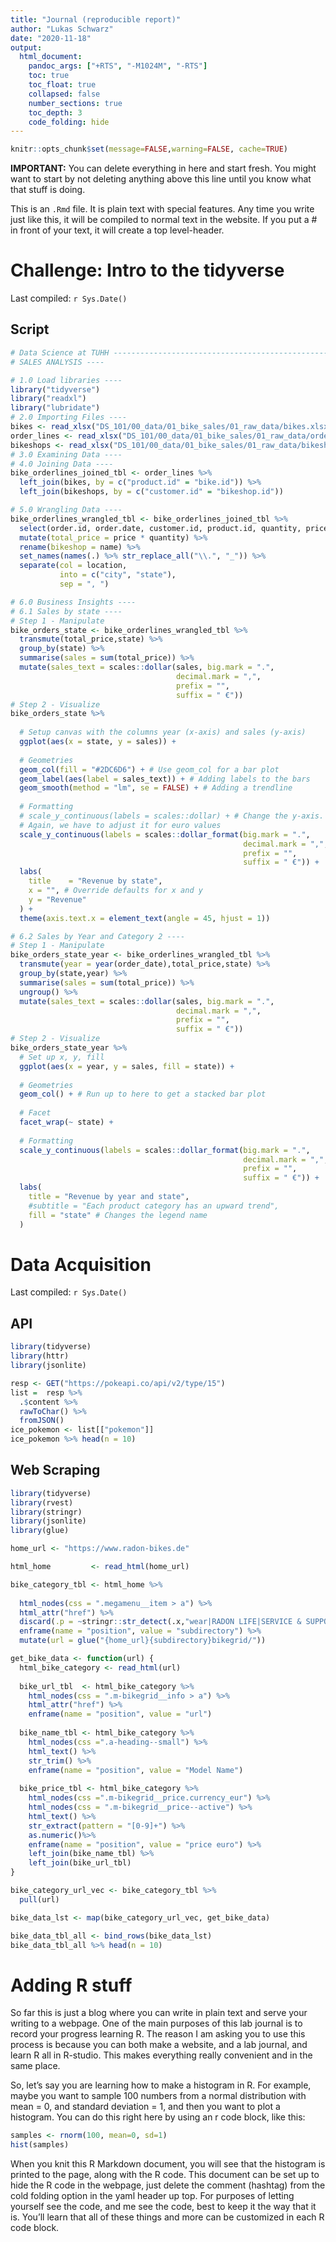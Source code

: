 ```yaml
---
title: "Journal (reproducible report)"
author: "Lukas Schwarz"
date: "2020-11-18"
output:
  html_document:
    pandoc_args: ["+RTS", "-M1024M", "-RTS"]
    toc: true
    toc_float: true
    collapsed: false
    number_sections: true
    toc_depth: 3
    code_folding: hide
---
```


```r
knitr::opts_chunk$set(message=FALSE,warning=FALSE, cache=TRUE)
```

**IMPORTANT:** You can delete everything in here and start fresh. You might want to start by not deleting anything above this line until you know what that stuff is doing.

This is an `.Rmd` file. It is plain text with special features. Any time you write just like this, it will be compiled to normal text in the website. If you put a \# in front of your text, it will create a top level-header.

# Challenge: Intro to the tidyverse

Last compiled: `r Sys.Date()`

## Script
```r
# Data Science at TUHH ------------------------------------------------------
# SALES ANALYSIS ----

# 1.0 Load libraries ----
library("tidyverse")
library("readxl")
library("lubridate")
# 2.0 Importing Files ----
bikes <- read_xlsx("DS_101/00_data/01_bike_sales/01_raw_data/bikes.xlsx")
order_lines <- read_xlsx("DS_101/00_data/01_bike_sales/01_raw_data/orderlines.xlsx")
bikeshops <- read_xlsx("DS_101/00_data/01_bike_sales/01_raw_data/bikeshops.xlsx")
# 3.0 Examining Data ----
# 4.0 Joining Data ----
bike_orderlines_joined_tbl <- order_lines %>%
  left_join(bikes, by = c("product.id" = "bike.id")) %>%
  left_join(bikeshops, by = c("customer.id" = "bikeshop.id"))

# 5.0 Wrangling Data ----
bike_orderlines_wrangled_tbl <- bike_orderlines_joined_tbl %>%
  select(order.id, order.date, customer.id, product.id, quantity, price, name, location) %>%
  mutate(total_price = price * quantity) %>%
  rename(bikeshop = name) %>%
  set_names(names(.) %>% str_replace_all("\\.", "_")) %>%
  separate(col = location,
           into = c("city", "state"),
           sep = ", ")

# 6.0 Business Insights ----
# 6.1 Sales by state ----
# Step 1 - Manipulate
bike_orders_state <- bike_orderlines_wrangled_tbl %>%
  transmute(total_price,state) %>%
  group_by(state) %>%
  summarise(sales = sum(total_price)) %>%
  mutate(sales_text = scales::dollar(sales, big.mark = ".", 
                                     decimal.mark = ",", 
                                     prefix = "", 
                                     suffix = " €"))
# Step 2 - Visualize
bike_orders_state %>%
  
  # Setup canvas with the columns year (x-axis) and sales (y-axis)
  ggplot(aes(x = state, y = sales)) +
  
  # Geometries
  geom_col(fill = "#2DC6D6") + # Use geom_col for a bar plot
  geom_label(aes(label = sales_text)) + # Adding labels to the bars
  geom_smooth(method = "lm", se = FALSE) + # Adding a trendline
  
  # Formatting
  # scale_y_continuous(labels = scales::dollar) + # Change the y-axis. 
  # Again, we have to adjust it for euro values
  scale_y_continuous(labels = scales::dollar_format(big.mark = ".", 
                                                    decimal.mark = ",", 
                                                    prefix = "", 
                                                    suffix = " €")) +
  labs(
    title    = "Revenue by state",
    x = "", # Override defaults for x and y
    y = "Revenue"
  ) +
  theme(axis.text.x = element_text(angle = 45, hjust = 1))

# 6.2 Sales by Year and Category 2 ----
# Step 1 - Manipulate
bike_orders_state_year <- bike_orderlines_wrangled_tbl %>%
  transmute(year = year(order_date),total_price,state) %>%
  group_by(state,year) %>%
  summarise(sales = sum(total_price)) %>%
  ungroup() %>%
  mutate(sales_text = scales::dollar(sales, big.mark = ".", 
                                     decimal.mark = ",", 
                                     prefix = "", 
                                     suffix = " €"))
# Step 2 - Visualize
bike_orders_state_year %>%
  # Set up x, y, fill
  ggplot(aes(x = year, y = sales, fill = state)) +
  
  # Geometries
  geom_col() + # Run up to here to get a stacked bar plot
  
  # Facet
  facet_wrap(~ state) +
  
  # Formatting
  scale_y_continuous(labels = scales::dollar_format(big.mark = ".", 
                                                    decimal.mark = ",", 
                                                    prefix = "", 
                                                    suffix = " €")) +
  labs(
    title = "Revenue by year and state",
    #subtitle = "Each product category has an upward trend",
    fill = "state" # Changes the legend name
  )

```

# Data Acquisition

Last compiled: `r Sys.Date()`

## API

```r
library(tidyverse)
library(httr)
library(jsonlite)

resp <- GET("https://pokeapi.co/api/v2/type/15")
list =  resp %>%
  .$content %>%
  rawToChar() %>%
  fromJSON()
ice_pokemon <- list[["pokemon"]] 
ice_pokemon %>% head(n = 10)
```

## Web Scraping

```r
library(tidyverse)
library(rvest)
library(stringr)
library(jsonlite)
library(glue)

home_url <- "https://www.radon-bikes.de"

html_home         <- read_html(home_url)

bike_category_tbl <- html_home %>%
  
  html_nodes(css = ".megamenu__item > a") %>%
  html_attr("href") %>%
  discard(.p = ~stringr::str_detect(.x,"wear|RADON LIFE|SERVICE & SUPPORT|DE")) %>%
  enframe(name = "position", value = "subdirectory") %>%
  mutate(url = glue("{home_url}{subdirectory}bikegrid/"))

get_bike_data <- function(url) {
  html_bike_category <- read_html(url)
  
  bike_url_tbl  <- html_bike_category %>%
    html_nodes(css = ".m-bikegrid__info > a") %>%
    html_attr("href") %>%
    enframe(name = "position", value = "url")
  
  bike_name_tbl <- html_bike_category %>%
    html_nodes(css =".a-heading--small") %>%
    html_text() %>%
    str_trim() %>%
    enframe(name = "position", value = "Model Name")
  
  bike_price_tbl <- html_bike_category %>%
    html_nodes(css =".m-bikegrid__price.currency_eur") %>%
    html_nodes(css = ".m-bikegrid__price--active") %>%
    html_text() %>%
    str_extract(pattern = "[0-9]+") %>% 
    as.numeric()%>%
    enframe(name = "position", value = "price euro") %>%
    left_join(bike_name_tbl) %>%
    left_join(bike_url_tbl)
}

bike_category_url_vec <- bike_category_tbl %>% 
  pull(url)

bike_data_lst <- map(bike_category_url_vec, get_bike_data)

bike_data_tbl_all <- bind_rows(bike_data_lst)
bike_data_tbl_all %>% head(n = 10)
```

# Adding R stuff

So far this is just a blog where you can write in plain text and serve your writing to a webpage. One of the main purposes of this lab journal is to record your progress learning R. The reason I am asking you to use this process is because you can both make a website, and a lab journal, and learn R all in R-studio. This makes everything really convenient and in the same place. 

So, let's say you are learning how to make a histogram in R. For example, maybe you want to sample 100 numbers from a normal distribution with mean = 0, and standard deviation = 1, and then you want to plot a histogram. You can do this right here by using an r code block, like this:

```r
samples <- rnorm(100, mean=0, sd=1)
hist(samples)
```

When you knit this R Markdown document, you will see that the histogram is printed to the page, along with the R code. This document can be set up to hide the R code in the webpage, just delete the comment (hashtag) from the cold folding option in the yaml header up top. For purposes of letting yourself see the code, and me see the code, best to keep it the way that it is. You'll learn that all of these things and more can be customized in each R code block.